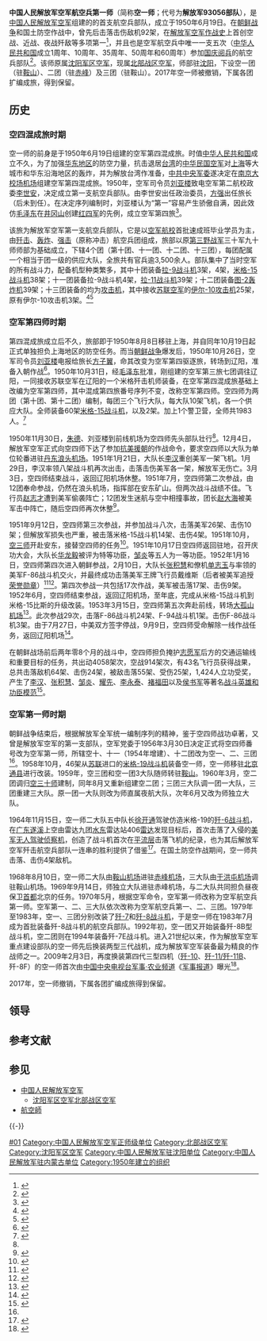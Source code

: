 {{Infobox military unit
|unit_name = 中国人民解放军空军航空兵第一师<br /><small>（中国人民解放军93056部队）</small>
|image = [[File:Chinese_Su-27.JPG|300px]]
|caption = 空一师的[[歼-11|歼-11]]S战斗机，攝於2007年3月24日，[[美國參謀長聯席會議主席|美國參謀長聯席會議主席]] [[海軍陸戰隊|海軍陸戰隊]]上將[[彼得·佩斯|彼得·佩斯]]訪問[[中國人民解放軍空軍航空兵第一師|中國人民解放軍空軍第一師]]駐地[[鞍山機場|鞍山騰鰲機場]]期間。
|dates=1950年6月16日 - 2017年
|allegiance = {{CPC}}
|country = {{PRC}}
|軍種 = {{PLA-AF}}
|role = [[空战|空中作战]]
|type = [[航空師|航空師]]
|command_structure = [[中国人民解放军北部战区空军|中国人民解放军北部战区空军]]
|battles = [[朝鲜战争|朝鲜战争]]
|aircraft_fighter = 
|current_commander =
|garrison = [[鞍山腾鳌机场|鞍山机场]]、[[赤峰玉龙机场|赤峰机场]]
}}

'''中国人民解放军空军航空兵第一师'''（简称'''空一师'''；代号为'''解放军93056部队'''），是[[中国人民解放军空军|中国人民解放军空军]]组建的的首支航空兵部队，成立于1950年6月19日。在[[朝鲜战争|朝鲜战争]]和国土防空作战中，曾先后击落击伤敌机92架，在[[中国空军史|解放军空军作战史]]上首创空战、近战、夜战歼敌等多项第一<ref>{{cite web |url = http://www.chinanews.com/mil/2013/11-20/5526947.shtml |title = 空军航空兵第一师某团飞行一大队锻造“尖刀” |website = 中国新闻网 |date = 2013-11-20 |accessdate = 2014-11-03 |archive-date = 2019-05-11 |archive-url = https://web.archive.org/web/20190511170808/http://www.chinanews.com/mil/2013/11-20/5526947.shtml |dead-url = no }}</ref>，并且也是空军航空兵中唯一一支五次（[[中华人民共和国|中华人民共和国]]成立1周年、10周年、35周年、50周年和60周年）参加[[阅兵|国庆阅兵]]的航空兵部队<ref>{{cite web |url = http://epaper.oeeee.com/F/html/2009-09/30/content_909215.htm |title = 六师长驾机云端献技 |publisher = 南方都市报 |website = 南都网 |date = 2009-09-30 |accessdate = 2014-11-03 |deadurl = yes |archiveurl = https://web.archive.org/web/20141103163236/http://epaper.oeeee.com/F/html/2009-09/30/content_909215.htm |archivedate = 2014-11-03 }}</ref>。该师原属[[沈阳军区空军|沈阳军区空军]]，现属[[北部战区空军|北部战区空军]]，师部驻[[沈阳|沈阳]]，下设空一团（驻[[鞍山|鞍山]]）、二团（驻[[赤峰|赤峰]]）及三团（驻鞍山）。2017年空一师被撤销，下属各团扩编成旅，得到保留。

==历史==
=== 空四混成旅时期 ===
空一师的前身是于1950年6月19日组建的空军第四混成旅。时值[[中华人民共和国|中华人民共和国]]成立不久，为了加强[[华东地区|华东地区]]的防空力量，抗击退居[[台湾|台湾]]的[[中华民国空军|中华民国空军]]对[[上海|上海]]等大城市和华东沿海地区的轰炸，并为解放台湾作准备，[[中共中央军委|中共中央军委]]遂决定在[[南京大校场机场|南京大校场机场]]组建空军第四混成旅。1950年，空军司令员[[刘亚楼|刘亚楼]]致电空军第二航校政委[[李世安|李世安]]，决定成立第一支航空兵部队。由李世安出任政治委员，[[方强|方强]]出任旅长（后未到任）。在决定序列编制时，刘亚楼认为“第一”容易产生骄傲自满，因此效仿[[毛泽东|毛泽东]]在[[井冈山|井冈山]]创建[[红四军_(红一方面军)|红四军]]的先例，成立空军第四旅<ref name=as123aa>{{Cite book|title=戎马春秋：一个红军打旗兵的回忆|last=李世安著|first=|publisher=北京：军事科学出版社|year=1995.01|isbn=7-80021-828-7|location=|pages=244-245}}</ref>。

该旅为解放军空军第一支航空兵部队，它是以[[中国人民解放军空军长春飞行学院|空军航校]]首批速成班毕业学员为主，由[[战斗机|歼击]]、[[轰炸机|轰炸]]、[[攻击机|强击]]（原称冲击）航空兵团组成，旅部以原[[中国人民解放军第三野战军|第三野战军]]三十军九十师师部为基础成立，下辖4个团（第十团、十一团、十二团、十三团），每团配属一个相当于团一级的供应大队，全旅共有官兵逾3,500余人。部队集中了当时空军的所有战斗力，配备机型种类繁多，其中十团装备[[La-9戰鬥機|拉-9战斗机]]3架，{{link-en|雅克-17战斗机|Yakovlev Yak-17}}4架，[[米格-15战斗机|米格-15战斗机]]38架；十一团装备拉-9战斗机4架，[[La-11战斗机|拉-11战斗机]]39架；十二团装备[[圖-2轟炸機|图-2轰炸机]]39架；十三团装备的均为[[攻击机|攻击机]]，其中接收[[苏联空军|苏联空军]]的[[伊尔-10攻击机|伊尔-10攻击机]]25架，原有伊尔-10攻击机3架。<ref name="ifeng">{{cite web|url=http://news.ifeng.com/history/1/200705/0528_335_125280.shtml|title=中国空军航空兵部队 为何迟迟没有“空一师”|work=凤凰网|date=2007-05-28|accessdate=2014-11-03|archive-date=2018-08-08|archive-url=https://web.archive.org/web/20180808043158/http://news.ifeng.com/history/1/200705/0528_335_125280.shtml|dead-url=no}}</ref>{{Better source|reason=此處原本引用360doc為來源，為不可靠來源|date=2019年4月}}<ref>{{cite web|url=http://www.huaxia.com/200373/00034523.html|title=中国空军历史档案|work=华夏经纬网|date=2002-04-02|accessdate=2014-11-03|archive-date=2020-02-01|archive-url=https://web.archive.org/web/20200201032410/http://www.huaxia.com/200373/00034523.html|dead-url=no}}</ref>

=== 空军第四师时期 ===
第四混成旅成立后不久，旅部即于1950年8月8日移驻上海，并自同年10月19日起正式单独担负上海地区的防空任务。而当[[朝鲜战争|朝鲜战争]]爆发后，1950年10月26日，空军司令员[[刘亚楼|刘亚楼]]电报给旅长[[方子翼|方子翼]]，命其改变为空军第四驱逐旅，转场到辽阳，准备入朝作战<ref>{{Cite book|title=鹰击长空 志愿军空军在战斗中成长|last=刘亮编写|first=|publisher=北京：蓝天出版社|year=2014.04|isbn=978-7-5094-1087-5|location=|pages=18}}</ref>。1950年10月31日，经[[毛泽东|毛泽东]]批准，刚组建的空军第三旅七团调往辽阳，一同接收苏联空军在辽阳的一个米格歼击机师装备，在空军第四混成旅基础上改编为空军第四师，其中混成第四旅番号序列不变，改称空军第四师。空四师为两团（第十团、第十二团）编制，每团三个飞行大队，每大队10架飞机，各一个供应大队。全师装备60架[[米格-15战斗机|米格-15战斗机]]，以及2架{{link-en|雅克-12|Yakovlev Yak-12|雅克-12通信机}}。加上1个警卫营，全师共1983人。{{Better source|reason=此處原本引用360doc為來源，為不可靠來源|date=2019年4月}}<ref>{{cite web|url=http://www.lnd.com.cn/htm/2011-07/08/content_1861087.htm|title=空一师|work=北国网|date=2011-07-08|accessdate=2014-11-03|archive-url=https://web.archive.org/web/20160304055947/http://www.lnd.com.cn/htm/2011-07/08/content_1861087.htm|archive-date=2016-03-04|dead-url=yes}}</ref>

1950年11月30日，[[朱德|朱德]]、刘亚楼到前线机场为空四师先头部队壮行<ref name=fzy />。12月4日，解放军空军正式向空四师下达了参加[[抗美援朝|抗美援朝]]的作战命令，要求空四师以大队为单位轮番进驻[[丹东浪头机场|丹东浪头机场]]。1951年1月21日，大队长[[李漢_(軍人)|李汉]]重创美军一架飞机。1月29日，李汉率领八架战斗机再次出击，击落击伤美军各一架，解放军无伤亡。3月3日，空四师结束战斗，返回辽阳机场休整。1951年7月，空四师第二次参战，由12团奉命参战，仍然在浪头机场，指挥部在安东矿山。但两次战斗战绩不佳。飞行员[[赵志才|赵志才]]遭到美军偷袭阵亡；12团发生迷航与空中相撞事故，团长[[赵大海|赵大海]]被美军击中阵亡，随后空四师再次休整<ref>{{Cite book|title=将军与故土|last=钟兆云执笔；邱文生，黄元铭，黄春开著|first=|publisher=厦门：鹭江出版社|year=2014.05|isbn=7-5459-0729-9|location=|pages=171}}</ref>。

1951年9月12日，空四师第三次参战，并参加战斗八次，击落美军26架、击伤10架；但解放军损失也严重，被击落米格-15战斗机14架、击伤4架。1951年10月，[[中国人民解放军空军航空兵第三师|空三师]]开赴安东，接替空四师的任务<ref>{{Cite book|title=天上狼烟|last=尹世林，张中海著|first=|publisher=济南：山东文艺出版社|year=2015.07|isbn=978-7-5329-4975-5|location=|pages=221-222}}</ref>。1951年10月17日空四师返回驻地，召开庆功大会，大队长[[华龙毅|华龙毅]]被评为特等功臣，[[邹炎|邹炎]]等五人为一等功臣。1952年1月16日，空四师第四次进入朝鲜参战，2月10日，大队长[[张积慧_(空军)|张积慧]]和僚机[[单志玉|单志玉]]与{{le|乔治·安德鲁·戴维斯|George Andrew Davis, Jr.}}率领的美军F-86战斗机交火，并最终成功击落美军王牌飞行员戴维斯（后者被美军追授[[荣誉勋章|荣誉勋章]]）<ref>{{Cite book|title=中国航空图志|last=[[周日新|周日新]]等编著|first=|publisher=北京：[[北京航空航天大学出版社|北京航空航天大学出版社]]|year=2008.01|isbn=978-7-81077-992-0|location=|pages=190}}</ref><ref>{{Cite book|title=志愿军老兵忆抗美援朝 英雄篇 志愿军英雄壮丽人生 第2辑|last=袁永生，沈鹤翔主编|first=|publisher=成都：四川大学出版社|year=2012.10|isbn=7-5614-5797-9|location=|pages=186-187}}</ref>。第四次参战一共包括17次作战，美军被击落17架、击伤9架。1952年6月，空四师结束参战，返回辽阳机场，至年底，完成从米格-15战斗机到米格-15比斯的升级改装。1953年3月15日，空四师第五次奔赴前线，转场[[大孤山机场|大孤山机场]]<ref>{{Cite book|title=中国人民解放军空军气象工作回忆录 上|last=空军司令部气象局编|first=|publisher=空军司令部气象局编|year=|isbn=|location=|pages=191-192}}</ref>。此次参战29次，击落F-86战斗机24架、F-94战斗机1架。击伤F-86战斗机3架。由于7月27日，中美双方签字停战，9月9日，空四师受命解除一线作战任务，返回辽阳机场<ref>{{Cite book|title=辽宁文史资料 总第29辑 鸭绿江畔的丰碑 辽宁抗美援朝纪实|last=中国人民政治协商会议辽宁省委员会文史资料委员会，丹东市委员会文史资料委员会编|first=|publisher=沈阳：辽宁人民出版社|year=1990.08|isbn=7-205-01565-0|location=|pages=62-67}}</ref>。

在朝鲜战场前后两年零8个月的战斗中，空四师担负掩护[[中国人民志愿军|志愿军]]后方的交通运输线和重要目标的任务，共出动4058架次，空战914架次，有43名飞行员获得战果，总共击落敌机64架、击伤24架，被敌击落55架、受伤25架，1,424人立功受奖，产生了[[李漢_(軍人)|李汉]]、[[张积慧_(空军)|张积慧]]、[[邹炎|邹炎]]、[[耀先|耀先]]、[[李永泰|李永泰]]、[[褚福田|褚福田]]以及[[侯书军|侯书军]]等著名[[中国人民志愿军英雄、模范和特等功臣名单|战斗英雄和功臣模范]]<ref>{{cite web|url=http://www.plaaf.net/Air-Force-Deploy/Shenyang-Military-Region-Deployme/201004/682.html|title=空1师(歼击航空兵)|work=中国空军网|date=2012-03-19|accessdate=2014-11-03|deadurl=yes|archiveurl=https://web.archive.org/web/20130201224320/http://www.plaaf.net/Air-Force-Deploy/Shenyang-Military-Region-Deployme/201004/682.html|archivedate=2013-02-01}}</ref>。

=== 空军第一师时期===
朝鲜战争结束后，根据解放军全军统一编制序列的精神，鉴于空四师战功卓著，又曾是解放军空军的第一支部队，空军党委于1956年3月30日决定正式将空四师番号改为空军第一师，所辖空十、十一（1954年增建）、十二团改为空一、二、三团<ref name="ifeng" />。1958年10月，46架从[[苏联|苏联]]进口的[[米格-19战斗机|米格-19战斗机]]装备空一师，空一师移驻[[北京|北京]][[通县|通县]]进行改装。1959年，空三团和空一团3大队随师转驻[[鞍山|鞍山]]。1960年3月，空二团调归[[空军航空兵第三十师|空三十师]]建制，同年8月又重新组建空二团；三团三大队调一团一大队，三团重建三大队。原一团一大队则改为师直属夜航大队，次年6月又改为师独立大队。

1964年11月15日，空一师二大队五中队长[[徐开通|徐开通]]驾驶仿造米格-19的[[歼-6战斗机|歼-6战斗机]]，在[[广东|广东]][[遂溪|遂溪]]上空由雷达九团[[水东镇_(电白区)|水东]]雷达站406[[雷达|雷达]]发现目标后，首次击落了入侵的[[美军|美军]]{{link-en|瑞安147型|Ryan Model 147}}[[無人航空載具|无人驾驶]][[侦察机|侦察机]]，创造了战斗机首次在[[平流层|平流层]]击落飞机的纪录，也为其后解放军空军歼击航空兵部队一连串的胜利提供了借鉴<ref>{{cite web|url=http://mil.news.sina.com.cn/p/2006-09-19/0712399138.html|title=战斗在平流层(图)|work=新浪|date=2006-09-19|accessdate=2014-11-03|archive-date=2019-05-12|archive-url=https://web.archive.org/web/20190512004452/http://mil.news.sina.com.cn/p/2006-09-19/0712399138.html|dead-url=no}}</ref>。在国土防空作战期间，空一师共击落、击伤4架敌机。

1968年8月10日，空一师二大队由[[鞍山腾鳌机场|鞍山机场]]进驻[[赤峰机场|赤峰机场]]，三大队由[[沈阳于洪屯机场|于洪屯机场]]调驻鞍山机场。1969年9月14日，师独立大队进驻赤峰机场，与二大队共同担负昼夜保卫[[首都|首都]]北京的任务。1970年5月，根据空军命令，空军第一师改称为空军航空兵第一师。空军第一、二、三大队依次改称为空军航空兵第一、二、三团。1979年至1983年，空一、三团分别改装了[[歼-7|歼-7]]和[[歼-8|歼-8战斗机]]，于是空一师在1983年7月成为首批装备歼-8战斗机的航空兵部队。1992年初，空一团又开始装备歼-8B型战斗机，空二团则在1994年装备歼-7E战斗机。进入21世纪以来，作为解放军空军重点建设部队的空一师先后换装两型三代战机，成为解放军空军装备最为精良的作战师之一{{Better source|reason=此處原本引用360doc為來源，為不可靠來源|date=2019年4月}}。2009年2月3日，再度换装第四代三型四机（[[歼-10|歼-10]]、[[歼-11战斗机|歼-11/歼-11B]]、歼-8F）的空一师首次由[[中国中央电视台军事·农业频道|中国中央电视台军事·农业频道]]《[[军事报道|军事报道]]》曝光<ref>{{cite web |url = http://military.china.com/zh_cn/important/64/20090204/15307865.html |title = 喜！传说中的空一师歼-10正式登堂亮相 |work = 中国网 |date = 2009-02-04 |accessdate = 2014-11-03 |archive-url = https://web.archive.org/web/20141104064539/http://military.china.com/zh_cn/important/64/20090204/15307865.html |archive-date = 2014-11-04 |dead-url = yes }}</ref>。

2017年，空一师撤销，下属各团扩编成旅得到保留。
== 领导 ==
{{columns-list|2|
;师长
* [[方子翼|方子翼]]（空四师，1950年11日--1952年8月）<ref name=fzy>{{Cite book|title=壮士出征 志愿军组建完毕与入朝参战|last=台运真编写|first=|publisher=北京：蓝天出版社|year=2014.04|isbn=978-7-5094-1082-0|location=|pages=75-76}}</ref>
* [[邹炎|邹炎]]（空一师，1956年3月30日--1956年6月23日）
* [[李国治|李国治]]（1956年6月23日--1966年9月）<ref name=asa12 />
* [[耀先|耀先]]（1966年9月--1969年3月）
* [[熊尚义|熊尚义]]（1969年3月--1979年11月）
* [[姜忠石|姜忠石]]（1979年11月--1980年11月）
* [[贺毓本|贺毓本]]（1980年11月--1983年5月）
* [[王福全|王福全]]（1983年5月--1989年12月）
* [[杨国海|杨国海]]（1989年12月--1995年3月）
* [[庄可柱|庄可柱]]（1995年3月--1996年12月）
* [[罗凤林|罗凤林]]（1996年12月--1999年11月）
* [[郑群良|郑群良]]（1999年11月--2000年7月）
* [[殷立军|殷立军]]（2000年7月--2004年11月）

;政治委员：
* [[李世安|李世安]]（1950年11月--1951年5月）<ref name=as123aa /><ref name=fzy />
* [[谢锡玉|谢锡玉]]（1951年5月--1952年8月）<ref>{{Cite book|title=红色莲花|last=陈天声主编|first=|publisher=北京：中共党史出版社|year=2009.09|isbn=7-5098-0326-8|location=|pages=363}}</ref>
* [[叶松盛|叶松盛]]（1952年8月--1956年3月20日）
* [[蔡剑桥|蔡剑桥]]（1956年6月23日--1958年4月）<ref name=asa12>{{Cite book|title=通化县抗战老兵记述|last=刘兆福主编；孙相立，梁克戈副主编|first=|publisher=政协通化县委会|year=2015.08|isbn=|location=|pages=37}}</ref>
* [[赵昭_(1923年)|赵昭]]（1958年5月--1962年7月）
* [[丹剑|丹剑]]（1962年7月--1965年11月）
* [[田惠民|田惠民]]（1965年11月--1971年12月）
* [[史毅|史毅]]（1972年1月--1977年2月）
* [[郭浩东|郭浩东]]（1977年3月--1980年6月）
* [[侯开仁|侯开仁]]（1980年6月--1985年6月）
* [[张汉华|张汉华]]（1985年6月--1989年12月）
* [[王本亭|王本亭]]（1989年12月--1993年6月）
* [[姜德才|姜德才]]（1993年6月--1997年7月）
* [[王维_(解放军)|王维]]（1997年7月--2000年7月）
* [[常永泰|常永泰]]（2000年7月--2004年11月）

;副师长：
* [[袁斌|袁斌]]（1950年11月--1951年5月）
* [[夏伯勋|夏伯勋]]（1951年5月--1952年12月）
* [[王香雄|王香雄]]（1951年5月--1954年1月）
* [[邹炎|邹炎]]（1953年9月--1956年3月）
* [[侯书军|侯书军]]（1959年7月--月）
* [[熊尚义|熊尚义]]（1964年7月--1969年9月）
* [[宋亚民|宋亚民]]（1965年11月--1970年4月）
* [[杨和荣|杨和荣]]（1969年9月--月）
* [[逯松亭|逯松亭]]（1970年4月--1976年6月）
* [[罗福生|罗福生]]（1970年4月--1979年1月）
* [[齐连壁|齐连壁]]（1976年6月--1980年6月）
* [[贺春芳|贺春芳]]（1976年6月--1981年6月）
* [[刘永瑞|刘永瑞]]（1979年2月--1985年6月）
* [[耿全奎|耿全奎]]（1981年6月--1987年4月）
* [[王发林|王发林]]（1983年5月--1986年10月）

;副政治委员：
* [[蔡剑桥|蔡剑桥]]（1953年9月--1954年1月）
* [[赵昭_(1923年)|赵昭]]（1956年6月--1958年4月）
* [[孟进|孟进]]（1956年6月--1965年9月）
* [[汪正安|汪正安]]（1992年6月--1998年11月）
* [[王昌贵|王昌贵]]（1993年1月--2000年1月）
* [[王宏达|王宏达]]（--2004年11月）

;参谋长：
* [[王香雄|王香雄]]（1950年11月--1951年5月）
* [[潘云山|潘云山]]（1951年5月--1952年12月）
* [[吴长武|吴长武]]（1952年12月--1954年1月）
* [[闫启明|闫启明]]（1956年6月--1959年7月）
* [[侯书军|侯书军]]（兼任，1959年7月--1960年7月）
* [[罗福生|罗福生]]（1960年7月--1970年4月）
* [[贺逢跃|贺逢跃]]（1970年4月--1974年10月）
* [[李春荣|李春荣]]（1974年10月--1979年11月）
* [[王德平|王德平]]（1979年11月--1986年9月）
* [[滕连堂|滕连堂]]（1986年9月--1990年9月）
* [[耿全奎|耿全奎]]（兼任，1990年9月--1993年6月）
* [[罗凤林|罗凤林]]（1993年6月--1996年12月）
* [[王建庭|王建庭]]（1996年12月--2001年6月）
* [[高润清|高润清]]（2001年6月--2004年11月）

;政治部主任:
* [[谢锡玉|谢锡玉]]（1950年11月--1951年5月）
* [[蔡剑桥|蔡剑桥]]（1951年5月--1953年9月）
* [[许映泉|许映泉]]（1956年6月--1960年7月）
* [[肖梦祥|肖梦祥]]（1960年7月--1963年10月）
* [[胡醒|胡醒]]（1963年10月--1966年9月）
* [[曹继德|曹继德]]（1966年9月--1968年7月）
* [[于济学|于济学]]（1968年7月--1970年4月）
* [[李斌|李斌]]（1970年4月--1976年12月）
* [[祝耀宗|祝耀宗]]（1976年12月--1983年5月）
* [[宋德民|宋德民]]（1983年5月--1986年9月）
* [[王本亭|王本亭]]（1986年9月--1989年12月）
* [[汪正安|汪正安]]（1989年12月--1992年6月）
* [[栾春立|栾春立]]（1992年6月--1996年12月）
* [[陈振东|陈振东]]（1996年12月--1999年11月）
* [[崔向朝|崔向朝]]（1999年11月--2002年7月）
* [[刘宏鹏|刘宏鹏]]（2002年7月--2004年11月）

副参谋长：
* [[吴长武|吴长武]]（1950年12月--1952年12月）
* [[赵震堂|赵震堂]]（1952年12月--1954年1月）
}}

== 参考文献 ==
{{Reflist|30em}}

== 参见 ==
{{Portal box|中华人民共和国|军事航空|辽宁}}
* [[中国人民解放军空军|中国人民解放军空军]]
** [[沈阳军区空军|沈阳军区空军]]{{to}}[[北部战区空军|北部战区空军]]
* [[航空師|航空師]]

{{-}}
{{中国人民解放军机场|北}}
{{中国人民解放军的师}}

[[Category:中国人民解放军空军航空兵师|#01]]
[[Category:中国人民解放军空军正师级单位|Category:中国人民解放军空军正师级单位]]
[[Category:北部战区空军|Category:北部战区空军]]
[[Category:沈阳军区空军|Category:沈阳军区空军]]
[[Category:中国人民解放军驻沈阳单位|Category:中国人民解放军驻沈阳单位]]
[[Category:中国人民解放军驻内蒙古单位|Category:中国人民解放军驻内蒙古单位]]
[[Category:1950年建立的组织|Category:1950年建立的组织]]